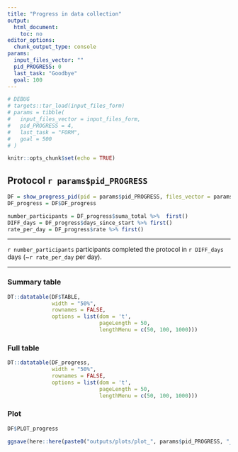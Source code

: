 ```yaml
---
title: "Progress in data collection"
output: 
  html_document: 
    toc: no
editor_options: 
  chunk_output_type: console
params:
  input_files_vector: ""
  pid_PROGRESS: 0
  last_task: "Goodbye"
  goal: 100
---
```

  

```r

# DEBUG
# targets::tar_load(input_files_form)
# params = tibble(
#   input_files_vector = input_files_form,
#   pid_PROGRESS = 4,
#   last_task = "FORM",
#   goal = 500
# )

knitr::opts_chunk$set(echo = TRUE)

```


## Protocol `r params$pid_PROGRESS` {.tabset}


```r

DF = show_progress_pid(pid = params$pid_PROGRESS, files_vector = params$input_files_vector, last_task = params$last_task, goal = params$goal)
DF_progress = DF$DF_progress

number_participants = DF_progress$suma_total %>%  first()
DIFF_days = DF_progress$days_since_start %>% first()
rate_per_day = DF_progress$rate %>% first()

```

---  

`r number_participants` participants completed the protocol in `r DIFF_days` days (~`r rate_per_day` per day).   

---  


### Summary table  


```r
DT::datatable(DF$TABLE,
              width = "50%",
              rownames = FALSE,
              options = list(dom = 't',
                             pageLength = 50,
                             lengthMenu = c(50, 100, 1000)))
```

### Full table  

```r
DT::datatable(DF_progress,
              width = "50%",
              rownames = FALSE,
              options = list(dom = 't',
                             pageLength = 50,
                             lengthMenu = c(50, 100, 1000)))
```

### Plot

```r

DF$PLOT_progress

ggsave(here::here(paste0("outputs/plots/plot_", params$pid_PROGRESS, "_progress.png")), DF$PLOT_progress, width = 16, height = 10)
  
```

